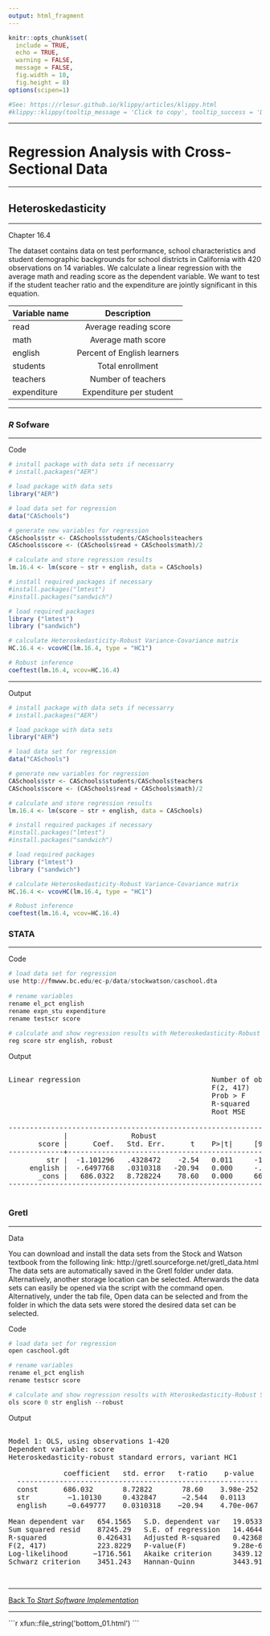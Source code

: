 ---
output: html_fragment
---

<!--..........................................................................-->
<!--..........................................................................-->

```{r,include=FALSE}
knitr::opts_chunk$set(
  include = TRUE,
  echo = TRUE,
  warning = FALSE,
  message = FALSE,
  fig.width = 10,
  fig.height = 8)
options(scipen=1)
```

```{r,klippy, echo=FALSE, include=TRUE}
#See: https://rlesur.github.io/klippy/articles/klippy.html
#klippy::klippy(tooltip_message = 'Click to copy', tooltip_success = 'Done', position = c('top', 'right'))
```

<!--..........................................................................-->
<!--..........................................................................-->

<hr />

<!--..........................................................................-->
# Regression Analysis with Cross-Sectional Data
<!--..........................................................................-->

<hr />

<!--..........................................................................-->
## Heteroskedasticity {.tabset .tabset-fade}
<!--..........................................................................-->

<hr />

<p class="head01">
Chapter 16.4
</p>

The dataset contains data on test performance, school characteristics and student demographic backgrounds for school districts in California with 420 observations on 14 variables. We calculate a linear regression with the average math and reading score as the dependent variable. We want to test if the student teacher ratio and the expenditure are jointly significant in this equation.


| Variable name | Description   |
| ------------- |:-----------------------:|
| read          | Average reading score |
| math          | Average math score      |
| english       | Percent of English learners      |
| students      | Total enrollment      |
| teachers      | Number of teachers   |
| expenditure   | Expenditure per student   |


<hr />

<!--..........................................................................-->
### *R* Sofware {.tabset .tabset-fade}
<!--..........................................................................-->

<hr />

<p class="head02">
Code 
</p>

```{r,results='hide'}
# install package with data sets if necessarry 
# install.packages("AER")

# load package with data sets
library("AER")

# load data set for regression
data("CASchools")

# generate new variables for regression
CASchools$str <- CASchools$students/CASchools$teachers       
CASchools$score <- (CASchools$read + CASchools$math)/2

# calculate and store regression results
lm.16.4 <- lm(score ~ str + english, data = CASchools)

# install required packages if necessary
#install.packages("lmtest")
#install.packages("sandwich")

# load required packages 
library ("lmtest")
library ("sandwich")

# calculate Heteroskedasticity-Robust Variance-Covariance matrix
HC.16.4 <- vcovHC(lm.16.4, type = "HC1")

# Robust inference
coeftest(lm.16.4, vcov=HC.16.4)
```

<hr />

<p class="head02">
Output 
</p>

```{r,echo=FALSE}
# install package with data sets if necessarry 
# install.packages("AER")

# load package with data sets
library("AER")

# load data set for regression
data("CASchools")

# generate new variables for regression
CASchools$str <- CASchools$students/CASchools$teachers       
CASchools$score <- (CASchools$read + CASchools$math)/2

# calculate and store regression results
lm.16.4 <- lm(score ~ str + english, data = CASchools)

# install required packages if necessary
#install.packages("lmtest")
#install.packages("sandwich")

# load required packages 
library ("lmtest")
library ("sandwich")

# calculate Heteroskedasticity-Robust Variance-Covariance matrix
HC.16.4 <- vcovHC(lm.16.4, type = "HC1")

# Robust inference
coeftest(lm.16.4, vcov=HC.16.4)
```

<!--..........................................................................-->
### STATA {.tabset .tabset-fade}
<!--..........................................................................-->

<hr />

<p class="head02">
Code 
</p>

```{r,eval=FALSE}
# load data set for regression
use http://fmwww.bc.edu/ec-p/data/stockwatson/caschool.dta
 
# rename variables
rename el_pct english
rename expn_stu expenditure
rename testscr score
 
# calculate and show regression results with Heteroskedasticity-Robust Standard Errors
reg score str english, robust
```

<p class="head02">
Output 
</p>


<pre>

Linear regression                               Number of obs     =        420
                                                F(2, 417)         =     223.82
                                                Prob > F          =     0.0000
                                                R-squared         =     0.4264
                                                Root MSE          =     14.464

------------------------------------------------------------------------------
             |               Robust
       score |      Coef.   Std. Err.      t    P>|t|     [95% Conf. Interval]
-------------+----------------------------------------------------------------
         str |  -1.101296   .4328472    -2.54   0.011     -1.95213   -.2504616
     english |  -.6497768   .0310318   -20.94   0.000     -.710775   -.5887786
       _cons |   686.0322   8.728224    78.60   0.000     668.8754     703.189
------------------------------------------------------------------------------

</pre>


<!--..........................................................................-->
### Gretl {.tabset .tabset-fade}
<!--..........................................................................-->

<hr />

<p class="head02">
Data
</p>

You can download and install the data sets from the Stock and Watson textbook from the following link: 
http://gretl.sourceforge.net/gretl_data.html \
The data sets are automatically saved in the Gretl folder under data. Alternatively, another storage location can be selected. Afterwards the data sets can easily be opened via the script with the command open. Alternatively, under the tab file, Open data can be selected and from the folder in which the data sets were stored the desired data set can be selected.

<p class="head02">
Code 
</p>

```{r,eval=FALSE}
# load data set for regression
open caschool.gdt

# rename variables
rename el_pct english
rename testscr score

# calculate and show regression results with Hteroskedasticity-Robust Standard Errors
ols score 0 str english --robust
```

<p class="head02">
Output 
</p>


<pre>

Model 1: OLS, using observations 1-420
Dependent variable: score
Heteroskedasticity-robust standard errors, variant HC1

             coefficient   std. error   t-ratio    p-value 
  ---------------------------------------------------------
  const      686.032       8.72822       78.60    3.98e-252 ***
  str         −1.10130     0.432847      −2.544   0.0113    **
  english     −0.649777    0.0310318    −20.94    4.70e-067 ***

Mean dependent var   654.1565   S.D. dependent var   19.05335
Sum squared resid    87245.29   S.E. of regression   14.46448
R-squared            0.426431   Adjusted R-squared   0.423680
F(2, 417)            223.8229   P-value(F)           9.28e-67
Log-likelihood      −1716.561   Akaike criterion     3439.123
Schwarz criterion    3451.243   Hannan-Quinn         3443.913

</pre>



<!--..........................................................................-->
<!--..........................................................................-->

<!-- ## References -->

<!-- <hr /> -->

<!-- <p class="head01"> -->
<!-- References -->
<!-- </p> -->

<!--..........................................................................-->
## 
<!--..........................................................................-->

<!--..........................................................................-->
<hr />

<p class="back01">
[Back To *Start Software Implementation*](../index.html)
</p>

<!--..........................................................................-->
<hr />





<!--..........................................................................--> 
<!-- THIS IS THE END --> 

<!-- Include bottom -->

````{=html}
```{r, include=TRUE, echo=FALSE, results='asis'}
xfun::file_string('bottom_01.html')
```
````